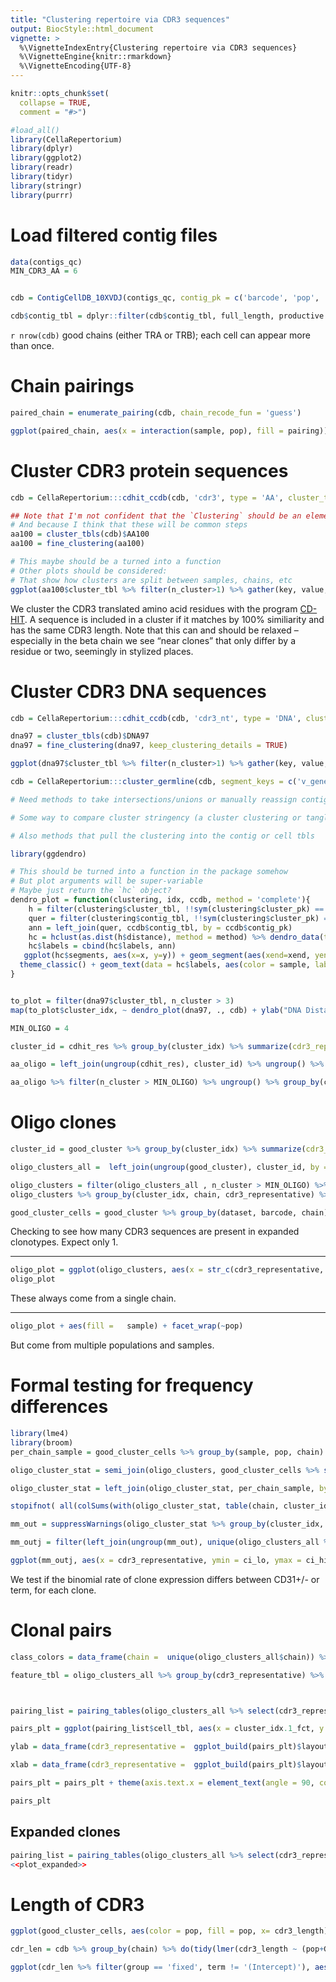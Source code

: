 ```yaml
---
title: "Clustering repertoire via CDR3 sequences"
output: BiocStyle::html_document
vignette: >
  %\VignetteIndexEntry{Clustering repertoire via CDR3 sequences}
  %\VignetteEngine{knitr::rmarkdown}
  %\VignetteEncoding{UTF-8}
---
```


```r
knitr::opts_chunk$set(
  collapse = TRUE,
  comment = "#>")
```

```r
#load_all()
library(CellaRepertorium)
library(dplyr)
library(ggplot2)
library(readr)
library(tidyr)
library(stringr)
library(purrr)
```

# Load filtered contig files

```r
data(contigs_qc)
MIN_CDR3_AA = 6


cdb = ContigCellDB_10XVDJ(contigs_qc, contig_pk = c('barcode', 'pop', 'sample', 'contig_id'), cell_pk = c('barcode', 'pop', 'sample'))

cdb$contig_tbl = dplyr::filter(cdb$contig_tbl, full_length, productive == 'True', high_confidence, chain != 'Multi', str_length(cdr3) > MIN_CDR3_AA) %>% mutate( fancy_name = fancy_name_contigs(., str_c(pop, '_', sample)))

```

`r nrow(cdb)` good chains (either TRA or TRB); each cell can appear more than once.


# Chain pairings

```r
paired_chain = enumerate_pairing(cdb, chain_recode_fun = 'guess')

ggplot(paired_chain, aes(x = interaction(sample, pop), fill = pairing)) + geom_bar() + facet_wrap(~canonical, scale = 'free_x') + coord_flip() + theme_minimal()

```


# Cluster CDR3 protein sequences


```r

cdb = CellaRepertorium:::cdhit_ccdb(cdb, 'cdr3', type = 'AA', cluster_tbl_name = 'AA100')

## Note that I'm not confident that the `Clustering` should be an element of the ContigCellDB anymore becase I think that only certain outputs of the clustering may belong in the contig_tbl or cell_tbl
# And because I think that these will be common steps
aa100 = cluster_tbls(cdb)$AA100
aa100 = fine_clustering(aa100)

# This maybe should be a turned into a function 
# Other plots should be considered:
# That show how clusters are split between samples, chains, etc
ggplot(aa100$cluster_tbl %>% filter(n_cluster>1) %>% gather(key, value, -cluster_idx) , aes(x = value))+ facet_wrap(~key, scales = 'free') + geom_histogram() + scale_y_sqrt()

```

We cluster the CDR3 translated amino acid residues with the program [CD-HIT](http://weizhongli-lab.org/cdhit_suite/cgi-bin/index.cgi?cmd=cd-hit).  A sequence is included in a cluster if it matches by 100% similiarity and has the same CDR3 length.  Note that this can and should be relaxed -- especially in the beta chain we see "near clones" that only differ by a residue or two, seemingly in stylized places.


# Cluster CDR3 DNA sequences

```r
cdb = CellaRepertorium:::cdhit_ccdb(cdb, 'cdr3_nt', type = 'DNA', cluster_tbl_name = 'DNA97', identity = .965, min_length = MIN_CDR3_AA*3-1, G = 1)

dna97 = cluster_tbls(cdb)$DNA97
dna97 = fine_clustering(dna97, keep_clustering_details = TRUE)

ggplot(dna97$cluster_tbl %>% filter(n_cluster>1) %>% gather(key, value, -cluster_idx) , aes(x = value))+ facet_wrap(~key, scales = 'free') + geom_histogram() + scale_y_sqrt()

cdb = CellaRepertorium:::cluster_germline(cdb, segment_keys = c('v_gene', 'j_gene', 'chain'))

# Need methods to take intersections/unions or manually reassign contigs into clusters

# Some way to compare cluster stringency (a cluster clustering or tanglegram?)

# Also methods that pull the clustering into the contig or cell tbls
```

```r
library(ggdendro)

# This should be turned into a function in the package somehow
# But plot arguments will be super-variable
# Maybe just return the `hc` object?
dendro_plot = function(clustering, idx, ccdb, method = 'complete'){
    h = filter(clustering$cluster_tbl, !!sym(clustering$cluster_pk) == idx) %>% pull(fc) %>% .[[1]]
    quer = filter(clustering$contig_tbl, !!sym(clustering$cluster_pk) == idx)
    ann = left_join(quer, ccdb$contig_tbl, by = ccdb$contig_pk)
    hc = hclust(as.dist(h$distance), method = method) %>% dendro_data(type = "rectangle")
    hc$labels = cbind(hc$labels, ann)
   ggplot(hc$segments, aes(x=x, y=y)) + geom_segment(aes(xend=xend, yend=yend)) + 
  theme_classic() + geom_text(data = hc$labels, aes(color = sample, label = fancy_name), size = 3, angle = 90, vjust = 0) + scale_x_continuous(breaks = NULL) + ylab('AA Distance') + xlab('')
}


to_plot = filter(dna97$cluster_tbl, n_cluster > 3)
map(to_plot$cluster_idx, ~ dendro_plot(dna97, ., cdb) + ylab("DNA Distance"))

```

```r
MIN_OLIGO = 4

cluster_id = cdhit_res %>% group_by(cluster_idx) %>% summarize(cdr3_representative = get_canonical_representative(cdr3, warn_if_distinct = TRUE)) 

aa_oligo = left_join(ungroup(cdhit_res), cluster_id) %>% ungroup() %>% mutate(cdr3_representative = fct_reorder(cdr3_representative, n_cluster))

aa_oligo %>% filter(n_cluster > MIN_OLIGO) %>% ungroup() %>% group_by(cluster_idx, chain, cdr3_nt) %>% summarize(`n cells observed` = n(), `n subjects observed` = length(unique(sample))) %>% DT::datatable()


```


# Oligo clones

```r
cluster_id = good_cluster %>% group_by(cluster_idx) %>% summarize(cdr3_representative = get_canonical_representative(cdr3, warn_if_distinct = FALSE))

oligo_clusters_all =  left_join(ungroup(good_cluster), cluster_id, by = 'cluster_idx') %>% mutate(cdr3_representative = fct_reorder(cdr3_representative, n_cluster))

oligo_clusters = filter(oligo_clusters_all , n_cluster > MIN_OLIGO) %>% arrange(desc(cdr3_representative))
oligo_clusters %>% group_by(cluster_idx, chain, cdr3_representative) %>% summarize(`n cells observed` = n(), `n subjects observed` = length(unique(sample))) %>% DT::datatable()

good_cluster_cells = good_cluster %>% group_by(dataset, barcode, chain) %>% arrange(desc(umis, reads)) %>% do(head(., 1))
```
Checking to see how many CDR3 sequences are present in expanded clonotypes. Expect only 1.

***

```r
oligo_plot = ggplot(oligo_clusters, aes(x = str_c(cdr3_representative, '; ', v_gene, ':', j_gene), fill = chain)) + geom_bar() + coord_flip() + scale_fill_brewer(type = 'qual') + theme_minimal()
oligo_plot
```

These always come from a single chain.

***

```r
oligo_plot + aes(fill =   sample) + facet_wrap(~pop)

```

But come from multiple populations and samples.

# Formal testing for frequency differences

```r
library(lme4)
library(broom)
per_chain_sample = good_cluster_cells %>% group_by(sample, pop, chain) %>% summarize(total_cells = n(), weeks_premature = weeks_premature[1])

oligo_cluster_stat = semi_join(oligo_clusters, good_cluster_cells %>% select(dataset, contig_id)) %>% group_by(sample, pop, chain, cluster_idx) %>% summarize(n_cluster = n())%>% ungroup() %>% complete(sample, pop, nesting(cluster_idx, chain), fill = list(n_cluster = 0))

oligo_cluster_stat = left_join(oligo_cluster_stat, per_chain_sample, by = c('sample', 'pop', 'chain')) 

stopifnot( all(colSums(with(oligo_cluster_stat, table(chain, cluster_idx)) > 0) == 1))

mm_out = suppressWarnings(oligo_cluster_stat %>% group_by(cluster_idx, chain) %>% do( glmer(cbind(n_cluster, total_cells) ~ pop + weeks_premature + (1|sample), data = ., family = 'binomial') %>% tidy(conf.int = TRUE)))
```

```r
mm_outj = filter(left_join(ungroup(mm_out), unique(oligo_clusters_all %>% select(cdr3_representative, cluster_idx))), term %in% c('popCD31Pos', 'weeks_premature')) %>% mutate(ci_lo = AMmisc::clamp(conf.low), ci_hi = AMmisc::clamp(conf.high)) %>% arrange(desc(cdr3_representative))

ggplot(mm_outj, aes(x = cdr3_representative, ymin = ci_lo, ymax = ci_hi, y = clamp(estimate))) + geom_pointrange() + facet_wrap(~term, scales = 'free') + coord_flip() + theme_minimal() + geom_hline(yintercept = 0, lty = 2) + xlab("Isomorph") + ylab("log odds of isomorph")
```

We test if the binomial rate of clone expression differs between CD31+/- or term, for each clone.

# Clonal pairs

```r
class_colors = data_frame(chain =  unique(oligo_clusters_all$chain)) %>% mutate(class_color =  brewer.pal(length(chain),"Set1")[-1])

feature_tbl = oligo_clusters_all %>% group_by(cdr3_representative) %>% summarize(chain = chain[1], v_gene = v_gene[1], d_gene = d_gene[1]) %>% left_join(class_colors)



pairing_list = pairing_tables(oligo_clusters_all %>% select(cdr3_representative, dataset, barcode, chain, umis, reads), cluster_idx = 'cdr3_representative', cell_identifiers = c('dataset', 'barcode'), table_order = 2, orphan_level = 1, min_expansion = 2, feature_tbl = feature_tbl, cell_tbl = good_cells)

```


```r
pairs_plt = ggplot(pairing_list$cell_tbl, aes(x = cluster_idx.1_fct, y = cluster_idx.2_fct, color = sample, shape = pop)) + geom_jitter(width = .3, height = .3) + theme_minimal()

ylab = data_frame(cdr3_representative =  ggplot_build(pairs_plt)$layout$panel_params[[1]]$y.label) %>% left_join(feature_tbl) %>% mutate(class_color = ifelse(is.na(class_color), '#E41A1C', class_color))

xlab = data_frame(cdr3_representative =  ggplot_build(pairs_plt)$layout$panel_params[[1]]$x.label) %>% left_join(feature_tbl) %>% mutate(class_color = ifelse(is.na(class_color), '#E41A1C', class_color))

pairs_plt = pairs_plt + theme(axis.text.x = element_text(angle = 90, color = xlab$class_color, size = 8), axis.text.y = element_text(color = ylab$class_color, size = 8))

pairs_plt

```

## Expanded clones

```r
pairing_list = pairing_tables(oligo_clusters_all %>% select(cdr3_representative, dataset, barcode, chain, umis, reads), cluster_idx = 'cdr3_representative', cell_identifiers = c('dataset', 'barcode'), canonicalize_fun = canonicalize_by_prevalence, table_order = 2, orphan_level = 1, min_expansion = 4, feature_tbl = feature_tbl, cell_tbl = good_cells, cluster_whitelist = filter(oligo_clusters, n_cluster>8) %>% dplyr::select(cluster_idx.1 = cdr3_representative) %>% unique())
<<plot_expanded>>
```

# Length of CDR3


```r

ggplot(good_cluster_cells, aes(color = pop, fill = pop, x= cdr3_length)) + geom_histogram(binwidth = 1, position = 'dodge', mapping = aes(y = ..density..)) + theme_minimal() + scale_fill_brewer(type = 'qual') + scale_color_brewer(type = 'qual')  + facet_grid(sample ~chain) + theme(strip.text.y = element_text(angle = 0)) + coord_cartesian(xlim = c(25, 55))

cdr_len = cdb %>% group_by(chain) %>% do(tidy(lmer(cdr3_length ~ (pop+Gender+weeks_premature) + (1|sample), data = .), conf.int = TRUE))
```


```r
ggplot(cdr_len %>% filter(group == 'fixed', term != '(Intercept)'), aes(x = interaction(chain, term), y = estimate, ymin = conf.low, ymax = conf.high)) + geom_pointrange() + theme_minimal() + coord_flip() + ylab('Length(CDR3 Nt)') + xlab('Term/Chain')

```




